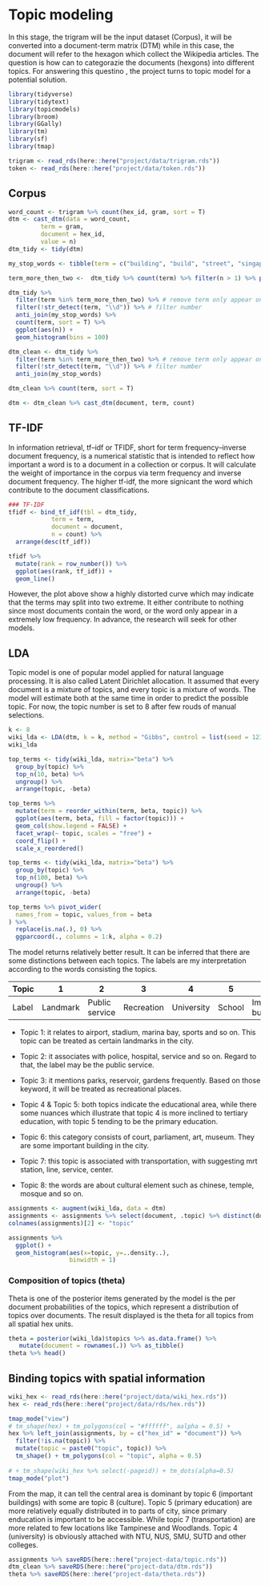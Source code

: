 # Topic modeling

In this stage, the trigram will be the input dataset (Corpus), it will be converted into a document-term matrix (DTM) while in this case, the document will refer to the hexagon which collect the Wikipedia articles. The question is how can to categorazie the documents (hexgons) into different topics. For answering this questino , the project turns to topic model for a potential solution. 

```r
library(tidyverse)
library(tidytext)
library(topicmodels)
library(broom)
library(GGally)
library(tm)
library(sf)
library(tmap)

trigram <- read_rds(here::here("project/data/trigram.rds"))
token <- read_rds(here::here("project/data/token.rds"))
```

## Corpus

```r
word_count <- trigram %>% count(hex_id, gram, sort = T)
dtm <- cast_dtm(data = word_count,
         term = gram,
         document = hex_id,
         value = n)
dtm_tidy <- tidy(dtm)

my_stop_words <- tibble(term = c("building", "build", "street", "singapore", "mrt", "station", "mass rapid", "rapid transit", "singapore's", "transit mrt", "underground mass", "school's", "bus", "interchange", "marina", "bay"))

term_more_then_two <-  dtm_tidy %>% count(term) %>% filter(n > 1) %>% pluck("term")

dtm_tidy %>% 
  filter(term %in% term_more_then_two) %>% # remove term only appear once
  filter(!str_detect(term, "\\d")) %>% # filter number
  anti_join(my_stop_words) %>% 
  count(term, sort = T) %>%
  ggplot(aes(n)) + 
  geom_histogram(bins = 100)

dtm_clean <- dtm_tidy %>% 
  filter(term %in% term_more_then_two) %>% # remove term only appear once
  filter(!str_detect(term, "\\d")) %>% # filter number
  anti_join(my_stop_words)

dtm_clean %>% count(term, sort = T)

dtm <- dtm_clean %>% cast_dtm(document, term, count)
```

## TF-IDF

In information retrieval, tf–idf or TFIDF, short for term frequency–inverse document frequency, is a numerical statistic that is intended to reflect how important a word is to a document in a collection or corpus. It will calculate the weight of importance in the corpus via term frequency and inverse document frequency. The higher tf-idf, the more signicant the word which contribute to the document classifications. 

```r
### TF-IDF
tfidf <- bind_tf_idf(tbl = dtm_tidy,
            term = term,
            document = document,
            n = count) %>% 
  arrange(desc(tf_idf))

tfidf %>% 
  mutate(rank = row_number()) %>% 
  ggplot(aes(rank, tf_idf)) +
  geom_line()
```

However, the plot above show a highly distorted curve which may indicate that the terms may split into two extreme. It either contribute to nothing since most documents contain the word, or the word only appear in a extremely low frequency. In advance, the research will seek for other models. 

## LDA

Topic model is one of popular model applied for natural language processing. It is also called Latent Dirichlet allocation. It assumed that every document is a mixture of topics, and every topic is a mixture of words. The model will estimate both at the same time in order to predict the possible topic. For now, the topic number is set to 8 after few rouds of manual selections.

```r
k <- 8
wiki_lda <- LDA(dtm, k = k, method = "Gibbs", control = list(seed = 1234))
wiki_lda
```

```r
top_terms <- tidy(wiki_lda, matrix="beta") %>% 
  group_by(topic) %>% 
  top_n(10, beta) %>% 
  ungroup() %>% 
  arrange(topic, -beta)

top_terms %>%
  mutate(term = reorder_within(term, beta, topic)) %>%
  ggplot(aes(term, beta, fill = factor(topic))) +
  geom_col(show.legend = FALSE) +
  facet_wrap(~ topic, scales = "free") +
  coord_flip() +
  scale_x_reordered()

top_terms <- tidy(wiki_lda, matrix="beta") %>% 
  group_by(topic) %>% 
  top_n(100, beta) %>% 
  ungroup() %>% 
  arrange(topic, -beta)

top_terms %>% pivot_wider(
  names_from = topic, values_from = beta
) %>% 
  replace(is.na(.), 0) %>%  
  ggparcoord(., columns = 1:k, alpha = 0.2)
```

The model returns relatively better result. It can be inferred that there are some distinctions between each topics. The labels are my interpretation according to the words consisting the topics.

| Topic | 1        | 2              | 3          | 4          | 5      | 6                   | 7         | 8       |
|-------|----------|----------------|------------|------------|--------|---------------------|-----------|---------|
| Label | Landmark | Public service | Recreation | University | School | Important buildings | Transport | Culture |

- Topic 1: it relates to airport, stadium, marina bay, sports and so on. This topic can be treated as certain landmarks in the city. 

- Topic 2: it associates with police, hospital, service and so on. Regard to that, the label may be the public service. 

- Topic 3: it mentions parks, reservoir, gardens frequently. Based on those keyword, it will be treated as recreational places. 

- Topic 4 & Topic 5: both topics indicate the educational area, while there some nuances which illustrate that topic 4 is more inclined to tertiary education, with topic 5 tending to be the primary education.

- Topic 6: this category consists of court, parliament, art, museum. They are some important building in the city. 

- Topic 7: this topic is associated with transportation, with suggesting mrt station, line, service, center. 

- Topic 8: the words are about cultural element such as chinese, temple, mosque and so on. 

```r
assignments <- augment(wiki_lda, data = dtm)
assignments <- assignments %>% select(document, .topic) %>% distinct(document, .keep_all = T)
colnames(assignments)[2] <- "topic"
```

```r
assignments %>% 
  ggplot() +
  geom_histogram(aes(x=topic, y=..density..),
                 binwidth = 1)

```

### Composition of topics (theta)

Theta is one of the posterior items generated by the model is the per document probabilities of the topics, which represent a distribution of topics over documents. The result displayed is the theta for all topics from all spatial hex units.

```r
theta = posterior(wiki_lda)$topics %>% as.data.frame() %>% 
   mutate(document = rownames(.)) %>% as_tibble()
theta %>% head()
```

## Binding topics with spatial information

```r
wiki_hex <- read_rds(here::here("project/data/wiki_hex.rds"))
hex <- read_rds(here::here("project/data/rds/hex.rds"))

tmap_mode("view")
# tm_shape(hex) + tm_polygons(col = "#ffffff", aalpha = 0.5) +
hex %>% left_join(assignments, by = c("hex_id" = "document")) %>% 
  filter(!is.na(topic)) %>% 
  mutate(topic = paste0("topic", topic)) %>% 
  tm_shape() + tm_polygons(col = "topic", alpha = 0.5) 
  
# + tm_shape(wiki_hex %>% select(-pageid)) + tm_dots(alpha=0.5)
tmap_mode("plot")
```

From the map, it can tell the central area is dominant by topic 6 (important buildings) with some are topic 8 (culture). Topic 5 (primary education) are more relatively equally distributed in to parts of city, since primary enducation is important to be accessible. While topic 7 (transportation) are more related to few locations like Tampinese and Woodlands. Topic 4 (university) is obviously attached with NTU, NUS, SMU, SUTD and other colleges. 

```r
assignments %>% saveRDS(here::here("project-data/topic.rds"))
dtm_clean %>% saveRDS(here::here("project-data/dtm.rds"))
theta %>% saveRDS(here::here("project-data/theta.rds"))
```
